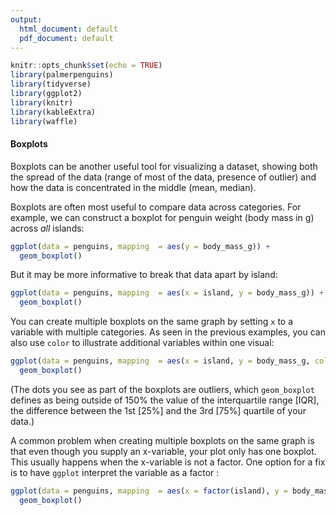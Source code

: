 ```yaml
---
output:
  html_document: default
  pdf_document: default
---
```


```r
knitr::opts_chunk$set(echo = TRUE)
library(palmerpenguins)
library(tidyverse)
library(ggplot2)
library(knitr)
library(kableExtra)
library(waffle)
```

#### Boxplots

Boxplots can be another useful tool for visualizing a dataset, showing both the spread of the data (range of most of the data, presence of outlier) and how the data is concentrated in the middle (mean, median). 

Boxplots are often most useful to compare data across categories. For example, we can construct a boxplot for penguin weight (body mass in g) across _all_ islands:

```r
ggplot(data = penguins, mapping  = aes(y = body_mass_g)) +
  geom_boxplot()
```

But it may be more informative to break that data apart by island: 

```r
ggplot(data = penguins, mapping  = aes(x = island, y = body_mass_g)) +
  geom_boxplot()
```

You can create multiple boxplots on the same graph by setting `x` to a variable with multiple categories. As seen in the previous examples, you can also use `color` to illustrate additional variables within one visual:

```r
ggplot(data = penguins, mapping  = aes(x = island, y = body_mass_g, color = sex)) +
  geom_boxplot()
```

(The dots you see as part of the boxplots are outliers, which `geom_boxplot` defines as being outside of 150% the value of the interquartile range [IQR], the difference between the 1st [25%] and the 3rd [75%] quartile of your data.)


A common problem when creating multiple boxplots on the same graph is that even though you supply an x-variable, your plot only has one boxplot. This usually happens when the x-variable is not a factor. One option for a fix is to have `ggplot` interpret the variable as a factor :

```r
ggplot(data = penguins, mapping  = aes(x = factor(island), y = body_mass_g)) +
  geom_boxplot()
```





